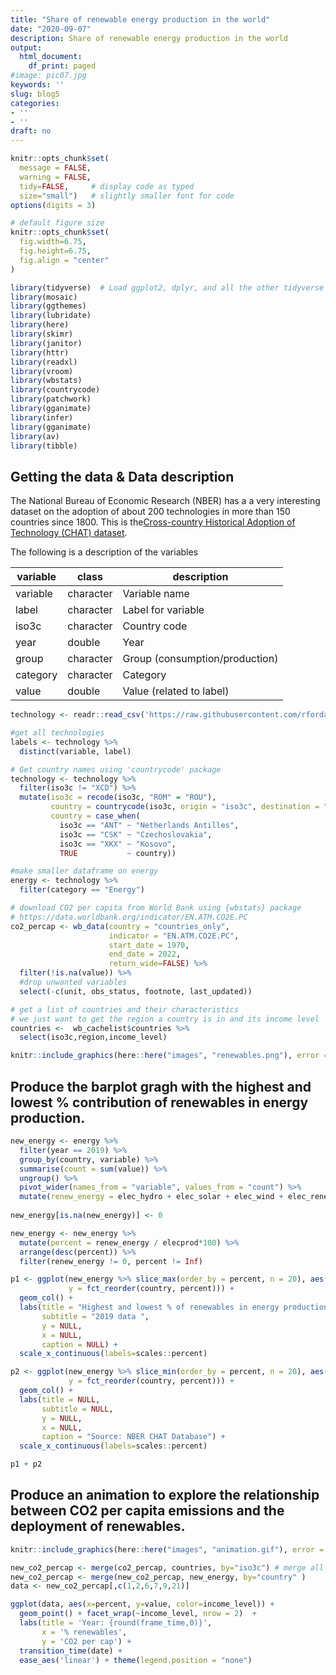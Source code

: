 ```yaml
---
title: "Share of renewable energy production in the world"
date: "2020-09-07"
description: Share of renewable energy production in the world
output:
  html_document:
    df_print: paged
#image: pic07.jpg
keywords: ''
slug: blog5
categories:
- ''
- ''
draft: no
---
```



```r
knitr::opts_chunk$set(
  message = FALSE, 
  warning = FALSE, 
  tidy=FALSE,     # display code as typed
  size="small")   # slightly smaller font for code
options(digits = 3)

# default figure size
knitr::opts_chunk$set(
  fig.width=6.75, 
  fig.height=6.75,
  fig.align = "center"
)
```


```r
library(tidyverse)  # Load ggplot2, dplyr, and all the other tidyverse packages
library(mosaic)
library(ggthemes)
library(lubridate)
library(here)
library(skimr)
library(janitor)
library(httr)
library(readxl)
library(vroom)
library(wbstats)
library(countrycode)
library(patchwork)
library(gganimate)
library(infer)
library(gganimate)
library(av)
library(tibble)
```


## Getting the data & Data description

The National Bureau of Economic Research (NBER) has a a very interesting
dataset on the adoption of about 200 technologies in more than 150
countries since 1800. This is the[Cross-country Historical Adoption of
Technology (CHAT) dataset](https://www.nber.org/research/data/cross-country-historical-adoption-technology).

The following is a description of the variables

| **variable** | **class** | **description**                |
|--------------|-----------|--------------------------------|
| variable     | character | Variable name                  |
| label        | character | Label for variable             |
| iso3c        | character | Country code                   |
| year         | double    | Year                           |
| group        | character | Group (consumption/production) |
| category     | character | Category                       |
| value        | double    | Value (related to label)       |

```r
technology <- readr::read_csv('https://raw.githubusercontent.com/rfordatascience/tidytuesday/master/data/2022/2022-07-19/technology.csv')

#get all technologies
labels <- technology %>% 
  distinct(variable, label)

# Get country names using 'countrycode' package
technology <- technology %>% 
  filter(iso3c != "XCD") %>% 
  mutate(iso3c = recode(iso3c, "ROM" = "ROU"),
         country = countrycode(iso3c, origin = "iso3c", destination = "country.name"),
         country = case_when(
           iso3c == "ANT" ~ "Netherlands Antilles",
           iso3c == "CSK" ~ "Czechoslovakia",
           iso3c == "XKX" ~ "Kosovo",
           TRUE           ~ country))

#make smaller dataframe on energy
energy <- technology %>% 
  filter(category == "Energy")

# download CO2 per capita from World Bank using {wbstats} package
# https://data.worldbank.org/indicator/EN.ATM.CO2E.PC
co2_percap <- wb_data(country = "countries_only", 
                      indicator = "EN.ATM.CO2E.PC", 
                      start_date = 1970, 
                      end_date = 2022,
                      return_wide=FALSE) %>% 
  filter(!is.na(value)) %>% 
  #drop unwanted variables
  select(-c(unit, obs_status, footnote, last_updated))

# get a list of countries and their characteristics
# we just want to get the region a country is in and its income level
countries <-  wb_cachelist$countries %>% 
  select(iso3c,region,income_level)

```


 
```r
knitr::include_graphics(here::here("images", "renewables.png"), error = FALSE)
```

## Produce the barplot gragh with the highest and lowest % contribution of renewables in energy production.
```r
new_energy <- energy %>%
  filter(year == 2019) %>% 
  group_by(country, variable) %>% 
  summarise(count = sum(value)) %>% 
  ungroup() %>% 
  pivot_wider(names_from = "variable", values_from = "count") %>% 
  mutate(renew_energy = elec_hydro + elec_solar + elec_wind + elec_renew_other)
  
new_energy[is.na(new_energy)] <- 0

new_energy <- new_energy %>% 
  mutate(percent = renew_energy / elecprod*100) %>% 
  arrange(desc(percent)) %>% 
  filter(renew_energy != 0, percent != Inf) 

p1 <- ggplot(new_energy %>% slice_max(order_by = percent, n = 20), aes(x = percent, 
             y = fct_reorder(country, percent))) +
  geom_col() + 
  labs(title = "Highest and lowest % of renewables in energy production",
       subtitle = "2019 data ", 
       y = NULL, 
       x = NULL, 
       caption = NULL) +
  scale_x_continuous(labels=scales::percent)

p2 <- ggplot(new_energy %>% slice_min(order_by = percent, n = 20), aes(x = percent, 
             y = fct_reorder(country, percent))) +   
  geom_col() + 
  labs(title = NULL,
       subtitle = NULL, 
       y = NULL, 
       x = NULL, 
       caption = "Source: NBER CHAT Database") +
  scale_x_continuous(labels=scales::percent)

p1 + p2
```


## Produce an animation to explore the relationship between CO2 per capita emissions and the deployment of renewables. 

 
```r
knitr::include_graphics(here::here("images", "animation.gif"), error = FALSE)
```


```r
new_co2_percap <- merge(co2_percap, countries, by="iso3c") # merge all the data into one dataset
new_co2_percap <- merge(new_co2_percap, new_energy, by="country" )
data <- new_co2_percap[,c(1,2,6,7,9,21)]

ggplot(data, aes(x=percent, y=value, color=income_level)) + 
  geom_point() + facet_wrap(~income_level, nrow = 2)  + 
  labs(title = 'Year: {round(frame_time,0)}', 
       x = '% renewables', 
       y = 'CO2 per cap') +
  transition_time(date) +
  ease_aes('linear') + theme(legend.position = "none")
```